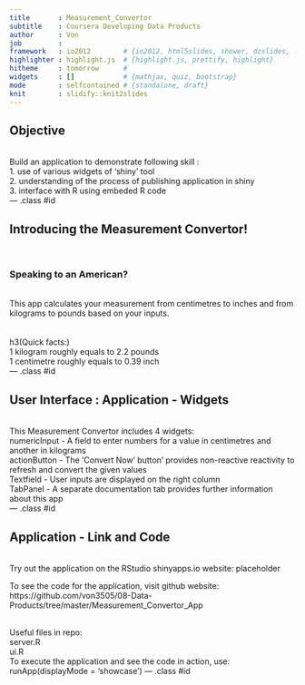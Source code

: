 ```yaml
---
title       : Measurement_Convertor
subtitle    : Coursera Developing Data Products
author      : Von
job         : 
framework   : io2012        # {io2012, html5slides, shower, dzslides, ...}
highlighter : highlight.js  # {highlight.js, prettify, highlight}
hitheme     : tomorrow      # 
widgets     : []            # {mathjax, quiz, bootstrap}
mode        : selfcontained # {standalone, draft}
knit        : slidify::knit2slides
---
```


## Objective
<br>
Build an application to demonstrate following skill :
<br>
1. use of various widgets of 'shiny' tool <br>
2. understanding of the process of publishing application in shiny <br>
3. interface with R using embeded R code <br>
--- .class #id 

## Introducing the Measurement Convertor! 
<br>
<h3>Speaking to an American? </h3>
<br> This app calculates your measurement from centimetres to inches and from kilograms to pounds based on your inputs.   
<br><br>
h3(Quick facts:) <br>
1 kilogram roughly equals to 2.2 pounds <br>
1 centimetre roughly equals to 0.39 inch <br>
--- .class #id 


## User Interface : Application - Widgets
<br>
This Measurement Convertor includes 4 widgets:<br>
numericInput - A field to enter numbers for a value in centimetres and another in kilograms <br>
actionButton - The 'Convert Now' button' provides non-reactive reactivity to refresh and convert the given values <br>
Textfield - User inputs are displayed on the right column <br>
TabPanel - A separate documentation tab provides further information about this app <br>
--- .class #id 

## Application - Link and Code
<br>
Try out the application on the RStudio shinyapps.io website: placeholder
<br>

To see the code for the application, visit github website: https://github.com/von3505/08-Data-Products/tree/master/Measurement_Convertor_App

<br>
Useful files in repo: <br>
server.R <br>
ui.R <br>
To execute the application and see the code in action, use: runApp(displayMode = 'showcase')
--- .class #id 